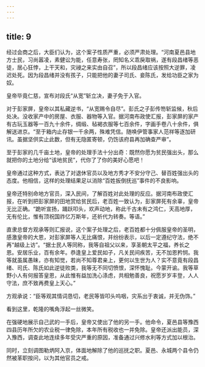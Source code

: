 ```yaml
---
---
---
```

title: 9
---



经过会商之后，大臣们认为，这个案子性质严重，必须严肃处理。“河南夏邑县地方士民，习尚嚣凌，素健讼为能，任意寿张，罔知名义乖戾取祸，遂有段昌绪等恶徒，居心狂悖，上干天和，灾祲之来实由自召”，所以段昌绪应该按照大逆罪，凌迟处死。因为段昌绪并没有孩子，只能把他的妻子司氏、妾陈氏，发给功臣之家为奴。

皇帝毕竟仁慈，宣布对段氏“从宽”斩立决，妻子免于入官。

对于彭家屏，皇帝以其私藏逆书，“从宽赐令自尽”。彭氏之子彭传笏斩监候，秋后处决。没收家产中的房屋、衣服、器物等入官。据河南布政使汇报，彭家屏的家产有古玩玉器等一百九十余件，绸缎、毡褐衣服等七百余件，字画手卷八十余件，俱解送进京。“至于箱内止存银一千余两，殊难凭信。随唤伊管事家人范祥等逐加研讯。虽据坚供实止此数，但有无隐匿寄顿，仍饬该府县再加确查严审”。

至于彭家的几千亩土地，皇帝的处理手法十分出奇：既然你愿为贫民强出头，那么就把你的土地分给“该地贫民”，代你了了你的美好心愿吧！

皇帝通过这种方式，表达了对退休官员以及地方秀才不安分守己、替百姓强出头的态度。他相信，这样的处理结果足以消除“百姓扳倒抚巡”事件的不良影响。

皇帝还特别命地方官员，深入民间，了解百姓对此处理的反应。据河南布政使汇报，在听到把彭家屏的田地赏给贫民后，老百姓一致认为，彭家屏死有余辜，皇帝无比正确。“跪听宣扬，踊跃叩头，欢声动地，称此千古未有之鸿仁，天高地厚，无有伦比，惟有顶祝国祚亿万斯年，还祈代为转奏。等语。”

直隶总督方观承等则汇报说，这个案子处理之后，老百姓都十分佩服皇帝的圣明，感激皇帝的大恩，对彭家屏等人无比痛恨，并纷纷表示，以后一定遵纪守法，绝不再“越级上访”。“据士民人等同称，我等自祖父以来，享圣朝太平之福，养长之恩。安居乐业，百有余年。恭逢皇上爱民如子，凡关民间疾苦，无不加恩矜悯。我等就虽属愚昧，亦有知觉，若尚不知尊君亲上，更何以生世为人？实不意竟有段昌绪、司氏、陈氏如此逆徒败类，我等无不同切愤恨，深怀愧耻。今蒙开谕。我等草野小人有何报答皇恩，从此惟有益加洗心涤虑，共相勉善良，祝愿岁岁丰登，人人守法，庶不致再费皇上天心。”

方观承说：“臣等观其情词恳切，老民等皆叩头呜咽，灾系出于衷诚，并无伪饰。”

看到这里，乾隆的嘴角浮起一丝微笑。

在强硬地展示自己武的一手后，皇帝又使出了他的另一手。他命令，夏邑县等豫西四县历年所欠的农业税一律免除，本年所有税收也一并免除。皇帝还派出能员，深入豫西，调查此地连续多年受灾严重的原因，准备通过兴修水利等方式加以根治。

同时，立刻调图勒炳阿入京，体面地解除了他的巡抚之职。夏邑、永城两个县令仍然被革职按问，以为其他官员之戒。